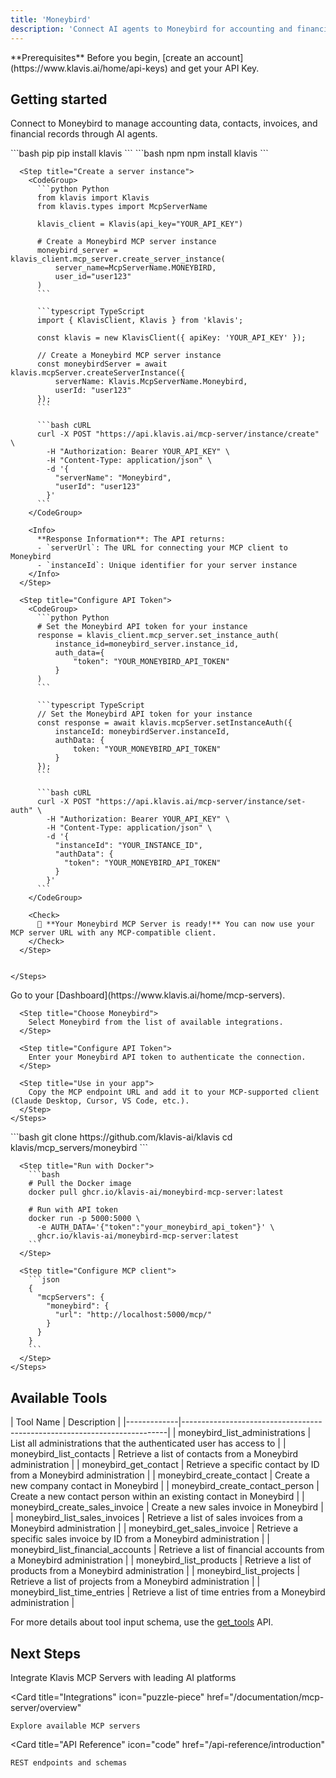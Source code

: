 ```yaml
---
title: 'Moneybird'
description: 'Connect AI agents to Moneybird for accounting and financial management'
---
```


<Info>
  **Prerequisites**
  Before you begin, [create an account](https://www.klavis.ai/home/api-keys) and get your API Key.
</Info>

## Getting started

Connect to Moneybird to manage accounting data, contacts, invoices, and financial records through AI agents.

<Tabs>
  <Tab title="API">
    <Steps>
      <Step title="Install the SDKs (optional)">
        <CodeGroup>
          ```bash pip
          pip install klavis
          ```
          ```bash npm
          npm install klavis
          ```
        </CodeGroup>
      </Step>
      
      <Step title="Create a server instance">
        <CodeGroup>
          ```python Python
          from klavis import Klavis
          from klavis.types import McpServerName
          
          klavis_client = Klavis(api_key="YOUR_API_KEY")
          
          # Create a Moneybird MCP server instance
          moneybird_server = klavis_client.mcp_server.create_server_instance(
              server_name=McpServerName.MONEYBIRD,
              user_id="user123"
          )
          ```
          
          ```typescript TypeScript
          import { KlavisClient, Klavis } from 'klavis';
          
          const klavis = new KlavisClient({ apiKey: 'YOUR_API_KEY' });
          
          // Create a Moneybird MCP server instance
          const moneybirdServer = await klavis.mcpServer.createServerInstance({
              serverName: Klavis.McpServerName.Moneybird,
              userId: "user123"
          });
          ```
          
          ```bash cURL
          curl -X POST "https://api.klavis.ai/mcp-server/instance/create" \
            -H "Authorization: Bearer YOUR_API_KEY" \
            -H "Content-Type: application/json" \
            -d '{
              "serverName": "Moneybird",
              "userId": "user123"
            }'
          ```
        </CodeGroup>
        
        <Info>
          **Response Information**: The API returns:
          - `serverUrl`: The URL for connecting your MCP client to Moneybird
          - `instanceId`: Unique identifier for your server instance
        </Info>
      </Step>
      
      <Step title="Configure API Token">
        <CodeGroup>
          ```python Python
          # Set the Moneybird API token for your instance
          response = klavis_client.mcp_server.set_instance_auth(
              instance_id=moneybird_server.instance_id,
              auth_data={
                  "token": "YOUR_MONEYBIRD_API_TOKEN"
              }
          )
          ```
          
          ```typescript TypeScript
          // Set the Moneybird API token for your instance
          const response = await klavis.mcpServer.setInstanceAuth({
              instanceId: moneybirdServer.instanceId,
              authData: {
                  token: "YOUR_MONEYBIRD_API_TOKEN"
              }
          });
          ```
          
          ```bash cURL
          curl -X POST "https://api.klavis.ai/mcp-server/instance/set-auth" \
            -H "Authorization: Bearer YOUR_API_KEY" \
            -H "Content-Type: application/json" \
            -d '{
              "instanceId": "YOUR_INSTANCE_ID",
              "authData": {
                "token": "YOUR_MONEYBIRD_API_TOKEN"
              }
            }'
          ```
        </CodeGroup>
        
        <Check>
          🎉 **Your Moneybird MCP Server is ready!** You can now use your MCP server URL with any MCP-compatible client.
        </Check>
      </Step>
      

    </Steps>
  </Tab>
  
  <Tab title="UI">
    <Steps>
      <Step title="Open Dashboard">
        Go to your [Dashboard](https://www.klavis.ai/home/mcp-servers).
      </Step>
      
      <Step title="Choose Moneybird">
        Select Moneybird from the list of available integrations.
      </Step>
      
      <Step title="Configure API Token">
        Enter your Moneybird API token to authenticate the connection.
      </Step>
      
      <Step title="Use in your app">
        Copy the MCP endpoint URL and add it to your MCP-supported client (Claude Desktop, Cursor, VS Code, etc.).
      </Step>
    </Steps>
  </Tab>
  
  <Tab title="Open Source">
    <Steps>
      <Step title="Clone repository (for developers to build from source)">
        ```bash
        git clone https://github.com/klavis-ai/klavis
        cd klavis/mcp_servers/moneybird
        ```
      </Step>
      
      <Step title="Run with Docker">
        ```bash
        # Pull the Docker image
        docker pull ghcr.io/klavis-ai/moneybird-mcp-server:latest
        
        # Run with API token
        docker run -p 5000:5000 \
          -e AUTH_DATA='{"token":"your_moneybird_api_token"}' \
          ghcr.io/klavis-ai/moneybird-mcp-server:latest
        ```
      </Step>
      
      <Step title="Configure MCP client">
        ```json
        {
          "mcpServers": {
            "moneybird": {
              "url": "http://localhost:5000/mcp/"
            }
          }
        }
        ```
      </Step>
    </Steps>
  </Tab>
</Tabs>

## Available Tools

<Accordion title="Tools Information">
| Tool Name   | Description                                                              |
|-------------|--------------------------------------------------------------------------|
| moneybird_list_administrations | List all administrations that the authenticated user has access to |
| moneybird_list_contacts | Retrieve a list of contacts from a Moneybird administration |
| moneybird_get_contact | Retrieve a specific contact by ID from a Moneybird administration |
| moneybird_create_contact | Create a new company contact in Moneybird |
| moneybird_create_contact_person | Create a new contact person within an existing contact in Moneybird |
| moneybird_create_sales_invoice | Create a new sales invoice in Moneybird |
| moneybird_list_sales_invoices | Retrieve a list of sales invoices from a Moneybird administration |
| moneybird_get_sales_invoice | Retrieve a specific sales invoice by ID from a Moneybird administration |
| moneybird_list_financial_accounts | Retrieve a list of financial accounts from a Moneybird administration |
| moneybird_list_products | Retrieve a list of products from a Moneybird administration |
| moneybird_list_projects | Retrieve a list of projects from a Moneybird administration |
| moneybird_list_time_entries | Retrieve a list of time entries from a Moneybird administration |
</Accordion>

<Note>For more details about tool input schema, use the [get_tools](https://docs.klavis.ai/api-reference/mcp-server/get-tools) API.</Note>

## Next Steps

<CardGroup>
  <Card
    title="AI Platform Integrations"
    icon="robot"
    href="/documentation/ai-platform-integration/overview"
  >
    Integrate Klavis MCP Servers with leading AI platforms
  </Card>
  
  <Card
    title="Integrations"
    icon="puzzle-piece"
    href="/documentation/mcp-server/overview"
  >
    Explore available MCP servers
  </Card>
  
  <Card
    title="API Reference"
    icon="code"
    href="/api-reference/introduction"
  >
    REST endpoints and schemas
  </Card>
</CardGroup>